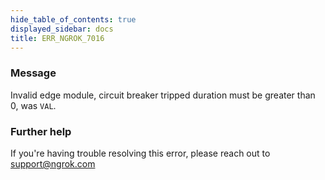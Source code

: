 ```yaml
---
hide_table_of_contents: true
displayed_sidebar: docs
title: ERR_NGROK_7016
---
```




### Message

Invalid edge module, circuit breaker tripped duration must be greater than 0, was `VAL`.

<ErrorDetails error="err_ngrok_7016" />

### Further help

If you're having trouble resolving this error, please reach out to [support@ngrok.com](mailto:support@ngrok.com?subject=Help%20with%20ERR_NGROK_7016)
